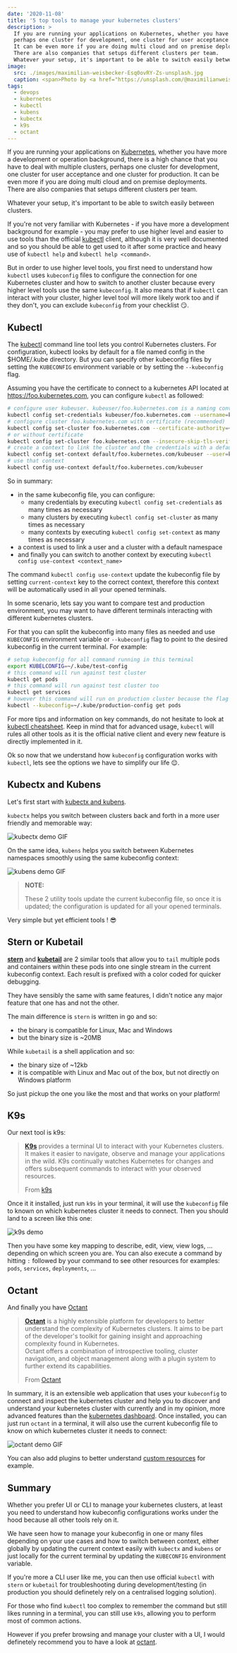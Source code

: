 ```yaml
---
date: '2020-11-08'
title: '5 top tools to manage your kubernetes clusters'
description: >
  If you are running your applications on Kubernetes, whether you have more a development or operation background, there is a high chance that you have to deal with multiple clusters, 
  perhaps one cluster for development, one cluster for user acceptance and one cluster for production.
  It can be even more if you are doing multi cloud and on premise deployments. 
  There are also companies that setups different clusters per team.
  Whatever your setup, it's important to be able to switch easily between clusters.
image: 
  src: ./images/maximilian-weisbecker-Esq0ovRY-Zs-unsplash.jpg
  caption: <span>Photo by <a href="https://unsplash.com/@maximilianweisbecker?utm_source=unsplash&amp;utm_medium=referral&amp;utm_content=creditCopyText">Maximilian Weisbecker</a> on <a href="https://unsplash.com/s/photos/rudder?utm_source=unsplash&amp;utm_medium=referral&amp;utm_content=creditCopyText">Unsplash</a></span>
tags:
  - devops
  - kubernetes
  - kubectl
  - kubens
  - kubectx
  - k9s
  - octant
---
```


If you are running your applications on [Kubernetes](https://kubernetes.io/), whether you have more a development or operation background, there is a high chance that you have to deal with multiple clusters, 
perhaps one cluster for development, one cluster for user acceptance and one cluster for production.
It can be even more if you are doing multi cloud and on premise deployments.  
There are also companies that setups different clusters per team.

Whatever your setup, it's important to be able to switch easily between clusters.

If you're not very familiar with Kubernetes - if you have more a development background for example - you may prefer to use higher level and easier to use tools than the official [kubectl](kubectl) client,
although it is very well documented and so you should be able to get used to it after some practice and heavy use of `kubectl help` and `kubectl help <command>`.

But in order to use higher level tools, you first need to understand how `kubectl` uses `kubeconfig` files to configure the connection for one Kubernetes cluster and how to switch to another cluster because every higher level tools use the same `kubeconfig`.
It also means that if `kubectl` can interact with your cluster, higher level tool will more likely work too and if they don't, you can exclude `kubeconfig` from your checklist :smirk:.

## Kubectl

The [kubectl](kubectl) command line tool lets you control Kubernetes clusters. 
For configuration, kubectl looks by default for a file named config in the $HOME/.kube directory. 
But you can specify other kubeconfig files by setting the `KUBECONFIG` environment variable or by setting the `--kubeconfig` flag.

Assuming you have the certificate to connect to a kubernetes API located at https://foo.kubernetes.com, you can configure `kubectl` as followed:

```sh
# configure user kubeuser. kubeuser/foo.kubernetes.com is a naming convention that you can follow or not but it's good practice
kubectl config set-credentials kubeuser/foo.kubernetes.com --username=kubeuser --password=kubepassword
# configure cluster foo.kubernetes.com with certificate (recommended)
kubectl config set-cluster foo.kubernetes.com --certificate-authority=~/.kube/foo.kubernetes.com/ca.crt --server=https://foo.kubernetes.com
# or without certificate
kubectl config set-cluster foo.kubernetes.com --insecure-skip-tls-verify=true --server=https://foo.kubernetes.com
# create a context to link the cluster and the credentials with a default namespace 'default'. default/foo.kubernetes.com/kubeuser is a naming convention too.
kubectl config set-context default/foo.kubernetes.com/kubeuser --user=kubeuser/foo.kubernetes.com --namespace=default --cluster=foo.kubernetes.com
# use that context
kubectl config use-context default/foo.kubernetes.com/kubeuser
```

So in summary: 

- in the same kubeconfig file, you can configure:
  - many credentials by executing `kubectl config set-credentials` as many times as necessary
  - many clusters by executing `kubectl config set-cluster` as many times as necessary
  - many contexts by executing `kubectl config set-context` as many times as necessary
- a context is used to link a user and a cluster with a default namespace
- and finally you can switch to another context by executing `kubectl config use-context <context_name>`

The command `kubectl config use-context` update the kubeconfig file by setting `current-context` key to the correct context, therefore this context will be automatically used in all your opened terminals.

In some scenario, lets say you want to compare test and production environment, you may want to have different terminals interacting with different kubernetes clusters. 

For that you can split the kubeconfig into many files as needed and use `KUBECONFIG` environment variable or `--kubeconfig` flag to point to the desired kubeconfig in the current terminal.
For example:

```sh
# setup kubeconfig for all command running in this terminal
export KUBELCONFIG=~/.kube/test-config
# this command will run against test cluster
kubectl get pods
# this command will run against test cluster too
kubectl get services
# however this command will run on production cluster because the flag takes precedence over KUBECONFIG environment variable
kubectl --kubeconfig=~/.kube/production-config get pods
```

For more tips and information on key commands, do not hesitate to look at [kubectl cheatsheet](https://kubernetes.io/docs/reference/kubectl/cheatsheet/). 
Keep in mind that for advanced usage, `kubectl` will rules all other tools as it is the official native client and every new feature is directly implemented in it.

Ok so now that we understand how `kubeconfig` configuration works with `kubectl`, lets see the options we have to simplify our life :relieved:.

## Kubectx and Kubens

Let's first start with [kubectx and kubens](kubectx).

`kubectx` helps you switch between clusters back and forth in a more user friendly and memorable way:

<!-- TODO: replace this with markdown when gatsby-remark-image supports gifs https://github.com/gatsbyjs/gatsby/issues/23678 -->
<img src="./images/kubectx-demo.gif" className="my-4" alt="kubectx demo GIF" title="kubectx demo" loading="lazy" />

On the same idea, `kubens` helps you switch between Kubernetes namespaces smoothly using the same kubeconfig context:

<!-- TODO: replace this with markdown when gatsby-remark-image supports gifs https://github.com/gatsbyjs/gatsby/issues/23678 -->
<img src="./images/kubens-demo.gif" className="my-4" alt="kubens demo GIF" title="kubens demo" loading="lazy" />

> **NOTE:**
>
> These 2 utility tools update the current kubeconfig file, so once it is updated; the configuration is updated for all your opened terminals.

Very simple but yet efficient tools ! :sunglasses:

## Stern or Kubetail

**[stern](stern)** and **[kubetail](kubetail)** are 2 similar tools that allow you to `tail` multiple pods and containers within these pods into one single stream in the current kubeconfig context.
Each result is prefixed with a color coded for quicker debugging.

They have sensibly the same with same features, I didn't notice any major feature that one has and not the other.

The main difference is `stern` is written in go and so: 

- the binary is compatible for Linux, Mac and Windows
- but the binary size is ~20MB 

While `kubetail` is a shell application and so:

- the binary size of ~12kb
- it is compatible with Linux and Mac out of the box, but not directly on Windows platform

So just pickup the one you like the most and that works on your platform!

## K9s

Our next tool is k9s:

> **[K9s](k9s)** provides a terminal UI to interact with your Kubernetes clusters.  
> It makes it easier to navigate, observe and manage your applications in the wild. 
> K9s continually watches Kubernetes for changes and offers subsequent commands to interact with your observed resources.
>
> <footer className="blockquote-footer">
>   From <a href="https://github.com/derailed/k9s/">k9s</a>
> </footer>

Once it it installed, just run `k9s` in your terminal, it will use the `kubeconfig` file to known on which kubernetes cluster it needs to connect. 
Then you should land to a screen like this one:

![k9s demo](./images/k9s-pods.png 'k9s demo')

Then you have some key mapping to describe, edit, view, view logs, ... depending on which screen you are.
You can also execute a command by hitting `:` followed by your command to see other resources for examples: `pods`, `services`, `deployments`, ...

## Octant

And finally you have [Octant](octant)

> **[Octant](octant)** is a highly extensible platform for developers to better understand the complexity of Kubernetes clusters.
> It aims to be part of the developer's toolkit for gaining insight and approaching complexity found in Kubernetes.  
> Octant offers a combination of introspective tooling, cluster navigation, and object management along with a plugin system to further extend its capabilities.
> 
> <footer className="blockquote-footer">
>   From <a href="https://octant.dev/">Octant</a>
> </footer>

In summary, it is an extensible web application that uses your `kubeconfig` to connect and inspect the kubernetes cluster and help you to discover and understand your kubernetes cluster with currently and in my opinion, more advanced features than the [kubernetes dashboard](https://kubernetes.io/docs/tasks/access-application-cluster/web-ui-dashboard/). 
Once installed, you can just run `octant` in a terminal, it will also use the current kubeconfig file to know on which kubernetes cluster it needs to connect:

<!-- TODO: replace this with markdown when gatsby-remark-image supports gifs https://github.com/gatsbyjs/gatsby/issues/23678 -->
<img src="./images/octant-demo.gif" className="my-4" alt="octant demo GIF" title="octant demo" loading="lazy" />

You can also add plugins to better understand [custom resources](https://kubernetes.io/docs/concepts/extend-kubernetes/api-extension/custom-resources/) for example.

## Summary

Whether you prefer UI or CLI to manage your kubernetes clusters, at least you need to understand how kubeconfig configurations works under the hood because all other tools rely on it.

We have seen how to manage your kubeconfig in one or many files depending on your use cases and how to switch between context, either globally by updating the current context easily with `kubectx` and `kubens` 
or just locally for the current terminal by updating the `KUBECONFIG` environment variable.

If you're more a CLI user like me, you can then use official `kubectl` with `stern` or `kubetail` for troubleshooting during development/testing (in production you should definetely rely on a centralised logging solution).

For those who find `kubectl` too complex to remember the command but still likes running in a terminal, you can still use `k9s`, allowing you to perform most of common actions.

However if you prefer browsing and manage your cluster with a UI, I would definetely recommend you to have a look at [octant](octant).

[kubectl]: https://www.gatsbyjs.org/
[kubectx]: https://github.com/ahmetb/kubectx/
[stern]: https://github.com/wercker/stern/
[kubetail]: https://github.com/johanhaleby/kubetail/
[k9s]: https://github.com/derailed/k9s/
[octant]: https://octant.dev/